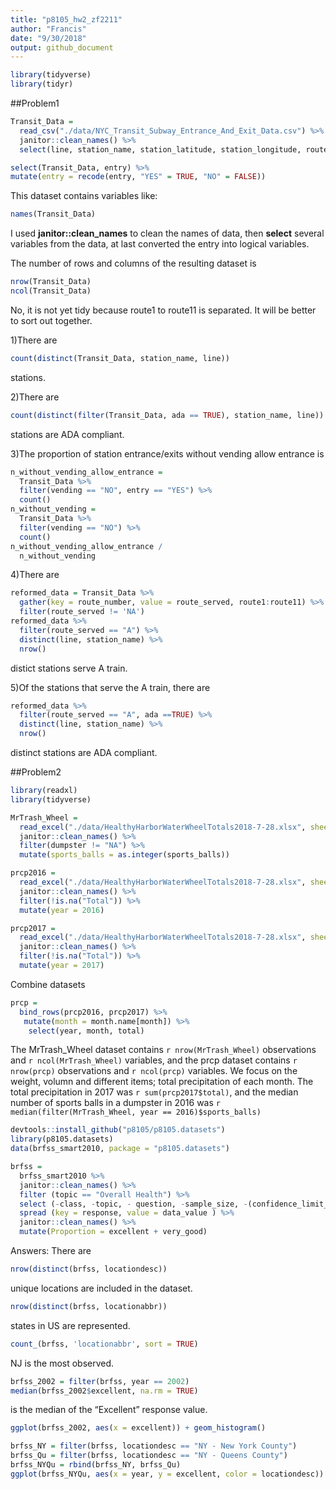 ```yaml
---
title: "p8105_hw2_zf2211"
author: "Francis"
date: "9/30/2018"
output: github_document
---
```


```r
library(tidyverse)
library(tidyr)
```

##Problem1
```r
Transit_Data = 
  read_csv("./data/NYC_Transit_Subway_Entrance_And_Exit_Data.csv") %>% 
  janitor::clean_names() %>% 
  select(line, station_name, station_latitude, station_longitude, route1:route11, entry, vending, entrance_type, ada)
```

```r
select(Transit_Data, entry) %>% 
mutate(entry = recode(entry, "YES" = TRUE, "NO" = FALSE))
```
This dataset contains variables like: 
```r
names(Transit_Data)
```


I used __janitor::clean_names__ to clean the names of data, then __select__ several variables from the data, at last converted the entry into logical variables.

The number of rows and columns of the resulting dataset is 
```r
nrow(Transit_Data)
ncol(Transit_Data)
```

No, it is not yet tidy because route1 to route11 is separated. It will be better to 
sort out together.

1)There are 
```r
count(distinct(Transit_Data, station_name, line))
```
stations.

2)There are 
```r
count(distinct(filter(Transit_Data, ada == TRUE), station_name, line))
```
stations are ADA compliant.

3)The proportion of station entrance/exits without vending allow entrance is 
```r
n_without_vending_allow_entrance = 
  Transit_Data %>% 
  filter(vending == "NO", entry == "YES") %>% 
  count()
n_without_vending = 
  Transit_Data %>% 
  filter(vending == "NO") %>% 
  count()
n_without_vending_allow_entrance / 
  n_without_vending
```

4)There are 
```r
reformed_data = Transit_Data %>% 
  gather(key = route_number, value = route_served, route1:route11) %>% 
  filter(route_served != 'NA')
reformed_data %>% 
  filter(route_served == "A") %>% 
  distinct(line, station_name) %>% 
  nrow()
```
distict stations serve A train.

5)Of the stations that serve the A train, there are
```r
reformed_data %>% 
  filter(route_served == "A", ada ==TRUE) %>% 
  distinct(line, station_name) %>% 
  nrow()
```
distinct stations are ADA compliant.

##Problem2
```r
library(readxl)
library(tidyverse)
```

```r
MrTrash_Wheel = 
  read_excel("./data/HealthyHarborWaterWheelTotals2018-7-28.xlsx", sheet = 1, range = "A2:N338") %>% 
  janitor::clean_names() %>% 
  filter(dumpster != "NA") %>% 
  mutate(sports_balls = as.integer(sports_balls)) 
```

```r
prcp2016 = 
  read_excel("./data/HealthyHarborWaterWheelTotals2018-7-28.xlsx", sheet = 5, range = "A2:B14") %>% 
  janitor::clean_names() %>%
  filter(!is.na("Total")) %>% 
  mutate(year = 2016)
```

```r
prcp2017 = 
  read_excel("./data/HealthyHarborWaterWheelTotals2018-7-28.xlsx", sheet = 4, range = "A2:B14") %>% 
  janitor::clean_names() %>%
  filter(!is.na("Total")) %>% 
  mutate(year = 2017)
```

Combine datasets
```r
prcp = 
  bind_rows(prcp2016, prcp2017) %>%
   mutate(month = month.name[month]) %>% 
    select(year, month, total)
```


The MrTrash_Wheel dataset contains `r nrow(MrTrash_Wheel)` observations and `r ncol(MrTrash_Wheel)` variables, and the prcp dataset contains `r nrow(prcp)` observations and `r ncol(prcp)` variables. We focus on the weight, volumn and different items; total precipitation of each month. The total precipitation in 2017 was `r sum(prcp2017$total)`, and the median number of sports balls in a dumpster in 2016 was `r median(filter(MrTrash_Wheel, year == 2016)$sports_balls)`


```r
devtools::install_github("p8105/p8105.datasets")
library(p8105.datasets)
data(brfss_smart2010, package = "p8105.datasets")
```

```r
brfss = 
  brfss_smart2010 %>% 
  janitor::clean_names() %>% 
  filter (topic == "Overall Health") %>% 
  select (-class, -topic, - question, -sample_size, -(confidence_limit_low:geo_location)) %>% 
  spread (key = response, value = data_value ) %>% 
  janitor::clean_names() %>% 
  mutate(Proportion = excellent + very_good)
```
Answers:
There are 
```r
nrow(distinct(brfss, locationdesc))
```
unique locations are included in the dataset.
```r
nrow(distinct(brfss, locationabbr))
```
states in US are represented. 
```r
count_(brfss, 'locationabbr', sort = TRUE)
```
NJ is the most observed.

```r
brfss_2002 = filter(brfss, year == 2002)
median(brfss_2002$excellent, na.rm = TRUE)
```
is the median of the "Excellent" response value.

```r
ggplot(brfss_2002, aes(x = excellent)) + geom_histogram()
```

```r
brfss_NY = filter(brfss, locationdesc == "NY - New York County")
brfss_Qu = filter(brfss, locationdesc == "NY - Queens County")
brfss_NYQu = rbind(brfss_NY, brfss_Qu)
ggplot(brfss_NYQu, aes(x = year, y = excellent, color = locationdesc)) + geom_point() + geom_smooth(se = FALSE)
```

